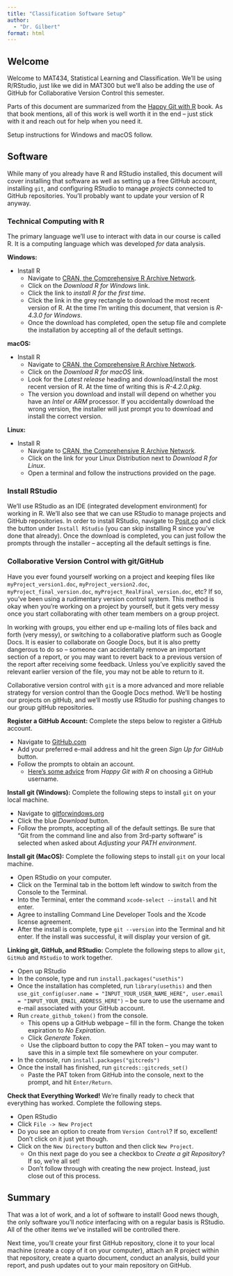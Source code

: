 ```yaml
---
title: "Classification Software Setup"
author: 
  - "Dr. Gilbert"
format: html
---
```


## Welcome

Welcome to MAT434, Statistical Learning and Classification. We'll be using R/RStudio, just like we did in MAT300 but we'll also be adding the use of GitHub for Collaborative Version Control this semester.

Parts of this document are summarized from the [Happy Git with R](https://happygitwithr.com/) book. As that book mentions, all of this work is well worth it in the end -- just stick with it and reach out for help when you need it.

Setup instructions for Windows and macOS follow.

## Software

While many of you already have R and RStudio installed, this document will cover installing that software as well as setting up a free GitHub account, installing `git`, and configuring RStudio to manage *projects* connected to GitHub repositories. You'll probably want to update your version of R anyway.

### Technical Computing with R

The primary language we'll use to interact with data in our course is called R. It is a computing language which was developed *for* data analysis.

**Windows:**

-   Install R
    -   Navigate to [CRAN, the Comprehensive R Archive Network](https://cran.r-project.org/){target="_blank"}.
    -   Click on the *Download R for Windows* link.
    -   Click the link to *install R for the first time*.
    -   Click the link in the grey rectangle to download the most recent version of R. At the time I'm writing this document, that version is *R-4.3.0 for Windows*.
    -   Once the download has completed, open the setup file and complete the installation by accepting all of the default settings.

**macOS:**

-   Install R
    -   Navigate to [CRAN, the Comprehensive R Archive Network](https://cran.r-project.org/){target="_blank"}.
    -   Click on the *Download R for macOS* link.
    -   Look for the *Latest release* heading and download/install the most recent version of R. At the time of writing this is *R-4.2.0.pkg*.
    -   The version you download and install will depend on whether you have an *Intel* or *ARM* processor. If you accidentally download the wrong version, the installer will just prompt you to download and install the correct version.

**Linux:**

-   Install R
    -   Navigate to [CRAN, the Comprehensive R Archive Network](https://cran.r-project.org/){target="_blank"}.
    -   Click on the link for your Linux Distribution next to *Download R for Linux*.
    -   Open a terminal and follow the instructions provided on the page.
    
### Install RStudio

We'll use RStudio as an IDE (integrated development environment) for working in R. We'll also see that we can use RStudio to manage projects and GitHub repositories. In order to install RStudio, navigate to [Posit.co](https://posit.co/download/rstudio-desktop/) and click the button under `Install RStudio` (you can skip installing R since you've done that already). Once the download is completed, you can just follow the prompts through the installer -- accepting all the default settings is fine.

### Collaborative Version Control with git/GitHub

Have you ever found yourself working on a project and keeping files like `myProject_version1.doc`, `myProject_version2.doc`, `myProject_final_version.doc`, `myProject_RealFinal_version.doc`, etc? If so, you've been using a rudimentary version control system. This method is okay when you're working on a project by yourself, but it gets very messy once you start collaborating with other team members on a group project. 

In working with groups, you either end up e-mailing lots of files back and forth (very messy), or switching to a collaborative platform such as Google Docs. It is easier to collaborate on Google Docs, but it is also pretty dangerous to do so -- someone can accidentally remove an important section of a report, or you may want to revert back to a previous version of the report after receiving some feedback. Unless you've explicitly saved the relevant earlier version of the file, you may not be able to return to it.

Collaborative version control with `git` is a more advanced and more reliable strategy for version control than the Google Docs method. We'll be hosting our projects on gitHub, and we'll mostly use RStudio for pushing changes to our group gitHub repositories. 

**Register a GitHub Account:** Complete the steps below to register a GitHub account.

+ Navigate to [GitHub.com](https://github.com/)
+ Add your preferred e-mail address and hit the green *Sign Up for GitHub* button.  
+ Follow the prompts to obtain an account.  
  + [Here's some advice](https://happygitwithr.com/github-acct.html) from *Happy Git with R* on choosing a GitHub username.


**Install git (Windows):** Complete the following steps to install `git` on your local machine.  

+ Navigate to [gitforwindows.org](https://gitforwindows.org/)
+ Click the blue *Download* button.
+ Follow the prompts, accepting all of the default settings. Be sure that “Git from the command line and also from 3rd-party software” is selected when asked about *Adjusting your PATH environment*.

**Install git (MacOS):** Complete the following steps to install `git` on your local machine.

+ Open RStudio on your computer.
+ Click on the Terminal tab in the bottom left window to switch from the Console to the Terminal.
+ Into the Terminal, enter the command `xcode-select --install` and hit enter.
+ Agree to installing Command Line Developer Tools and the Xcode license agreement.
+ After the install is complete, type `git --version` into the Terminal and hit enter. If the install was successful, it will display your version of git.

**Linking git, GitHub, and RStudio:** Complete the following steps to allow `git`, `GitHub` and `RStudio` to work together.  

+ Open up RStudio
+ In the console, type and run `install.packages("usethis")`
+ Once the installation has completed, run `library(usethis)` and then `use_git_config(user.name = "INPUT_YOUR_USER_NAME_HERE", user.email = "INPUT_YOUR_EMAIL_ADDRESS_HERE")` -- be sure to use the username and e-mail associated with your GitHub account.
+ Run `create_github_token()` from the console.  
  + This opens up a GitHub webpage -- fill in the form. Change the token expiration to *No Expiration*.
  + Click *Generate Token*.
  + Use the clipboard button to copy the PAT token -- you may want to save this in a simple text file somewhere on your computer.
+ In the console, run `install.packages("gitcreds")`
+ Once the install has finished, run `gitcreds::gitcreds_set()`  
  + Paste the PAT token from GitHub into the console, next to the prompt, and hit `Enter/Return`.

**Check that Everything Worked!** We're finally ready to check that everything has worked. Complete the following steps.  

+ Open RStudio
+ Click `File -> New Project`
+ Do you see an option to create from `Version Control`? If so, excellent! Don't click on it just yet though.
+ Click on the `New Directory` button and then click `New Project`.  
  + On this next page do you see a checkbox to *Create a git Repository*? If so, we're all set!
  + Don't follow through with creating the new project. Instead, just close out of this process.
  
## Summary

That was a lot of work, and a lot of software to install! Good news though, the only software you'll *notice* interfacing with on a regular basis is RStudio. All of the other items we've installed will be controlled there.

Next time, you'll create your first GitHub repository, clone it to your local machine (create a copy of it on your computer), attach an R project within that repository, create a quarto document, conduct an analysis, build your report, and push updates out to your main repository on GitHub.